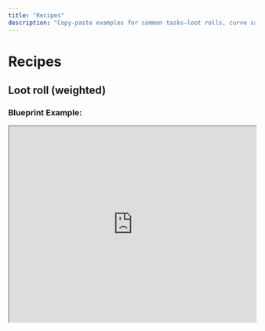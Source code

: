 ```yaml
---
title: "Recipes"
description: "Copy-paste examples for common tasks—loot rolls, curve sampling, strings, and enum utilities."
---
```


# Recipes

## Loot roll (weighted)

### Blueprint Example:

<iframe src="https://blueprintue.com/render/t_w52ybb/" scrolling="no" allowfullscreen width="100%" height="400px" />

### C++ Example:

```cpp
TMap<uint8, float> Weights;
Weights.Add(0, 60.f); // Common
Weights.Add(1, 30.f); // Rare
Weights.Add(2, 10.f); // Epic

auto* SeedSys = GetSubsystem<USeedSubsystem>();
uint8 Pick = SeedSys->GetRandomEnumWeighted(Weights, "Loot_Roll1", true);
```

## Curve Sampling

### Blueprint Example

### C++ Example

```cpp
float Value = SeedSys->GetRandomFloatFromCurve(LootDistributionCurve, "Loot_Tier1", true);
int32 IntValue = SeedSys->GetRandomIntFromCurve(LootDistributionCurve, "Loot_Tier1", true);
```